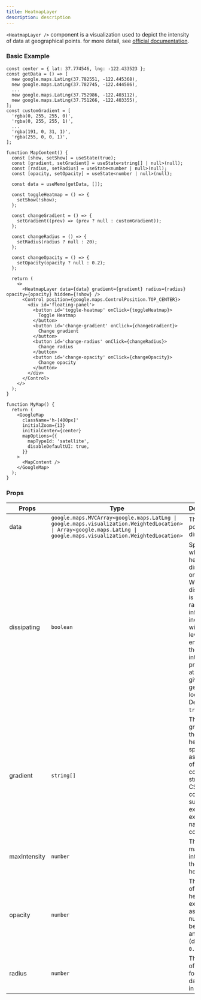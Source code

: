 ```yaml
---
title: HeatmapLayer
description: description
---
```



`<HeatmapLayer />` component is a visualization used to depict the intensity of data at geographical points. for more detail, see <a href='https://developers.google.com/maps/documentation/javascript/heatmaplayer' target='_blank' rel='noreferrer'>official documentation</a>.

### Basic Example

```tsx
const center = { lat: 37.774546, lng: -122.433523 };
const getData = () => [
  new google.maps.LatLng(37.782551, -122.445368),
  new google.maps.LatLng(37.782745, -122.444586),
  ...
  new google.maps.LatLng(37.752986, -122.403112),
  new google.maps.LatLng(37.751266, -122.403355),
];
const customGradient = [
  'rgba(0, 255, 255, 0)',
  'rgba(0, 255, 255, 1)',
  ...
  'rgba(191, 0, 31, 1)',
  'rgba(255, 0, 0, 1)',
];

function MapContent() {
  const [show, setShow] = useState(true);
  const [gradient, setGradient] = useState<string[] | null>(null);
  const [radius, setRadius] = useState<number | null>(null);
  const [opacity, setOpacity] = useState<number | null>(null);

  const data = useMemo(getData, []);

  const toggleHeatmap = () => {
    setShow(!show);
  };

  const changeGradient = () => {
    setGradient((prev) => (prev ? null : customGradient));
  };

  const changeRadius = () => {
    setRadius(radius ? null : 20);
  };

  const changeOpacity = () => {
    setOpacity(opacity ? null : 0.2);
  };

  return (
    <>
      <HeatmapLayer data={data} gradient={gradient} radius={radius} opacity={opacity} hidden={!show} />
      <Control position={google.maps.ControlPosition.TOP_CENTER}>
        <div id='floating-panel'>
          <button id='toggle-heatmap' onClick={toggleHeatmap}>
            Toggle Heatmap
          </button>
          <button id='change-gradient' onClick={changeGradient}>
            Change gradient
          </button>
          <button id='change-radius' onClick={changeRadius}>
            Change radius
          </button>
          <button id='change-opacity' onClick={changeOpacity}>
            Change opacity
          </button>
        </div>
      </Control>
    </>
  );
}

function MyMap() {
  return (
    <GoogleMap
      className='h-[400px]'
      initialZoom={13}
      initialCenter={center}
      mapOptions={{
        mapTypeId: 'satellite',
        disableDefaultUI: true,
      }}
    >
      <MapContent />
    </GoogleMap>
  );
}
```

<HeatmapLayerEx client:only='react' />

### Props

| Props | Type | Description |
| ----------- | ----------- | ----------- |
| data | `google.maps.MVCArray<google.maps.LatLng \| google.maps.visualization.WeightedLocation> \| Array<google.maps.LatLng \| google.maps.visualization.WeightedLocation>` | The data points to display. |
| dissipating | `boolean` | Specifies whether heatmaps dissipate on zoom. When dissipating is `false` the radius of influence increases with zoom level to ensure that the color intensity is preserved at any given geographic location. Defaults to `true`. |
| gradient | `string[]` | The color gradient of the heatmap, specified as an array of CSS color strings. All CSS3 colors are supported except for extended named colors. |
| maxIntensity | `number` | The maximum intensity of the heatmap. |
| opacity | `number` | The opacity of the heatmap, expressed as a number between 0 and 1. (default = `0.6`) |
| radius | `number` | The radius of influence for each data point, in pixels. |
